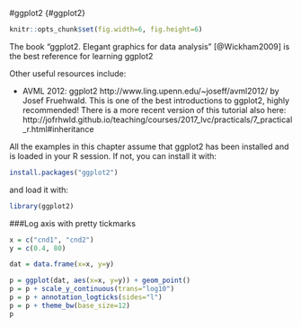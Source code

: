 #ggplot2 {#ggplot2}

```r
knitr::opts_chunk$set(fig.width=6, fig.height=6)
```

The book "ggplot2. Elegant graphics for data analysis" [@Wickham2009] is the best
reference for learning ggplot2

Other useful resources include:

- AVML 2012: ggplot2 http://www.ling.upenn.edu/~joseff/avml2012/ by
  Josef Fruehwald. This is one of the best introductions to ggplot2,
  highly recommended! There is a more recent version of this tutorial
  also here: http://jofrhwld.github.io/teaching/courses/2017_lvc/practicals/7_practical_r.html#inheritance

All the examples in this chapter assume that ggplot2 has been
installed and is loaded in your R session. If not, you can install it with:
```r
install.packages("ggplot2")
```

and load it with:

```r
library(ggplot2)
```

###Log axis with pretty tickmarks

```r
x = c("cnd1", "cnd2")
y = c(0.4, 80)

dat = data.frame(x=x, y=y)

p = ggplot(dat, aes(x=x, y=y)) + geom_point()
p = p + scale_y_continuous(trans="log10")
p = p + annotation_logticks(sides="l")
p = p + theme_bw(base_size=12)
p
```
